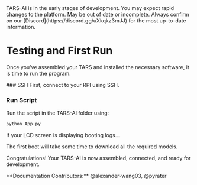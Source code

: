 
<Callout type="error" emoji="🚫">
TARS-AI is in the early stages of development. You may expect rapid changes to the platform.
</Callout>
<Callout type="warning" emoji="⚠️">
May be out of date or incomplete. Always confirm on our [Discord](https://discord.gg/uXkqkz3mJJ) for the most up-to-date information.
</Callout>

# Testing and First Run
Once you've assembled your TARS and installed the necessary software, it is time to run the program.

<Steps>
### SSH
First, connect to your RPI using SSH.

### Run Script

Run the script in the TARS-AI folder using:
```bash
python App.py
```

If your LCD screen is displaying booting logs... 

The first boot will take some time to download all the required models.

Congratulations! Your TARS-AI is now assembled, connected, and ready for development.
</Steps>

<Callout type="default" emoji="👉">
  **Documentation Contributors:** @alexander-wang03, @pyrater
</Callout>
